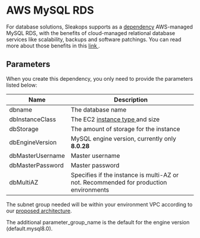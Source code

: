 
# AWS MySQL RDS

For database solutions, Sleakops supports as a [dependency](./index.mdx) AWS-managed MySQL RDS, with the benefits of cloud-managed relational database services like scalability, backups and software patchings.
You can read more about those benefits in this [link <FiExternalLink/>](https://docs.aws.amazon.com/AmazonRDS/latest/UserGuide/Welcome.html#Welcome.Concepts.RDS).

## Parameters

When you create this dependency, you only need to provide the parameters listed below:

| Name             | Description                                                                                                                                                             |
| ---------------- | ----------------------------------------------------------------------------------------------------------------------------------------------------------------------- |
| dbname           | The database name                                                                                                                                                       |
| dbInstanceClass  | The EC2 [instance type <FiExternalLink/>](https://docs.aws.amazon.com/AmazonRDS/latest/UserGuide/Concepts.DBInstanceClass.html#Concepts.DBInstanceClass.Types) and size |
| dbStorage        | The amount of storage for the instance                                                                                                                                  |
| dbEngineVersion  | MySQL engine version, currently only **8.0.28**                                                                                                                         |
| dbMasterUsername | Master username                                                                                                                                                         |
| dbMasterPassword | Master password                                                                                                                                                         |
| dbMultiAZ        | Specifies if the instance is multi-AZ or not. Recommended for production environments                                                                                   |

The subnet group needed will be within your environment VPC according to our [proposed architecture](/docs/provider/aws.mdx).

The additional parameter_group_name is the default for the engine version (default.mysql8.0).
